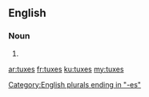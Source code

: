 ==English==

===Noun===
{{head|en}}

# {{plural of|tux}}

[[Category:English plurals ending in "-es"]]

[[ar:tuxes]]
[[fr:tuxes]]
[[ku:tuxes]]
[[my:tuxes]]